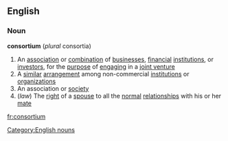 ==English==
===Noun===
{{wikipedia}}
'''consortium''' (''plural'' consortia)
#An [[association]] or [[combination]] of [[business]]es, [[financial]] [[institution]]s, or [[investor]]s, for the [[purpose]] of [[engaging]] in a [[joint venture]]
#A [[similar]] [[arrangement]] among non-commercial [[institution]]s or [[organization]]s
#An association or [[society]]
#(''law'') The [[right]] of a [[spouse]] to all the [[normal]] [[relationship]]s with his or her [[mate]]
[[Category:English nouns]]

[[fr:consortium]]